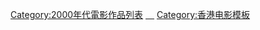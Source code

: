 {{Navbox
|bodyclass=hlist

|name = 2000年代警匪／黑幫華語電影
|title = 2000年代[[犯罪片|警匪]]／[[黑幫電影|黑幫]]／特務／監獄 ／戰爭華語電影（2000-2009年）
|state = collapsed
|group1 = 2000年
|list1 = 
*[[黑獄斷腸歌2]]
*[[暴力刑警]]
*[[东京攻略|東京攻略]]
*[[火武耀揚]]
*[[古惑女2]]
*[[旺角街頭]]
*[[友情歲月之山雞故事]]
*[[鎗王]]
*[[旺角的天空3終極邊緣]]
*[[勝者為王 (2000年電影)|勝者為王]]
*[[賭聖3之無名小子]]
*[[中華賭俠]]
*[[情陷百樂門]]
*[[江湖告急]]
*[[救薑刑警]]
*[[神偷次世代]]
*[[雷霆戰警]]
*[[Bad Boy特攻]]
*[[特警新人類2]]
|group2 = 2001年
|list2 = 
*[[特務迷城]]
*[[绝色神偷]]
*[[重装警察]]
*[[知法犯法 (電影)|知法犯法]]
*[[九龍冰室 (電影)|九龍冰室]]
*[[正将]]
*[[Fing头K王之王]]
*[[走投有路]]
*[[靓女差馆]]
*[[全職殺手]]
*[[险角]]
*[[不死情谜]]
*[[暗战2]]
|group3 = 2002年
|list3 = 
*[[新紮師妹]]
*[[橫行霸盜]]
*[[殺手狂龍]]
*[[黑道風雲]]
*[[騎呢特工]]
*[[赤裸特工]]
*[[反收數特遣隊]]
*[[無間道]]
|group4 = 2003年
|list4 = 
*[[PTU (電影)|PTU]]
*[[黑白森林]]
*[[新紮師妹2美麗任務]]
*[[雙雄]]
*[[飛龍再生]]
*[[無間道II]]
*[[無間道III：終極無間]]
*[[絕種鐵金剛]]
|group5 = 2004年
|list5 = 
*[[飞鹰 (电影)|飞鹰]]
*[[大佬愛美麗]]
*[[新紮師兄 (電影)|新紮師兄]]
*[[江湖 (電影)|江湖]]
*[[精装追女仔2004]]
*[[旺角黑夜]]
*[[大事件 ]]
*[[重案黐孖GUN]]
*[[新警察故事]]
*[[龙凤斗]]
|group6 = 2005年
|list6 =
*[[PTU女警之偶然陷阱]]
*[[韓城攻略]]
*[[黑白戰場]]
*[[三岔口 (电影)|三岔口]]
*[[阿嫂 (電影)|阿嫂]]
*[[黑社會 (電影)|黑社會]]
*[[猛龙 (电影)|猛龙]]
*[[殺破狼 (電影)|殺破狼]]
*[[情義我心知]]
|group7 = 2006年
|list7 = 
*[[黑社會以和為貴]]
*[[鬼眼刑警]]
*[[黑白道]]
*[[新紮師妹3]]
*[[宝贝计划]]
*[[放·逐]]
*[[卧虎]]
*[[天行者]] 
*[[提防老千]]
*[[傷城]]
|group8 = 2007年
|list8 = 
*[[門徒 (電影)|門徒]]
*[[雙子神偷]]
*[[绑架 (电影)|绑架]]
*[[跟蹤 (電影)|跟蹤]]
*[[男兒本色 (電影)|男兒本色]]
*[[導火綫 (電影)|導火綫]]
*[[出埃及記 (香港電影)|出埃及記]]
*[[C+偵探]]
*[[兄弟 (2007年電影)|兄弟]]
*[[葬礼揸fit人]]
*[[神槍手與智多星]]
*[[神探]]
*[[鐵三角 (2007年電影)|鐵三角]]
|group9 = 2008年
|list9 = 
*[[黑道之無悔今生]]
*[[黑勢力]]
*[[奪帥]]
*[[花花型警]]
*[[文雀 (电影)|文雀]]
*[[保持通話]]
*[[彈道 (電影)|彈道]]
*[[証人 (2008年電影)|証人]]
*[[狼牙]]
|group10 = 2009年
|list10 = 
*[[大搜查之女]]
*[[機動部隊系列]]
*[[新宿事件]]
*[[神鎗手 (香港電影)|神鎗手]]
*[[金錢帝國]]
*[[殺人犯 (電影)|殺人犯]]
*[[竊聽風雲]]
*[[Laughing Gor之變節]]
*[[意外 (2009年電影)|意外]]
*[[同門]]
*[[旺角監獄]]
*[[復仇 (2009年電影)|復仇]]
|below = '''2000年代''' → [[Template: 2010年代警匪／黑幫華語電影|2010年代]]
}}<noinclude>[[Category:2000年代電影作品列表]]
[[Category:2000年代犯罪片| ]]
[[Category:香港犯罪片| ]]
[[Category:黑帮电影| ]]
[[Category:2000年代警匪片| ]]
[[Category:香港警匪片| ]]
[[Category:香港監獄片| ]]
[[Category:香港警匪片|　]]
[[Category:香港电影模板]]</noinclude>